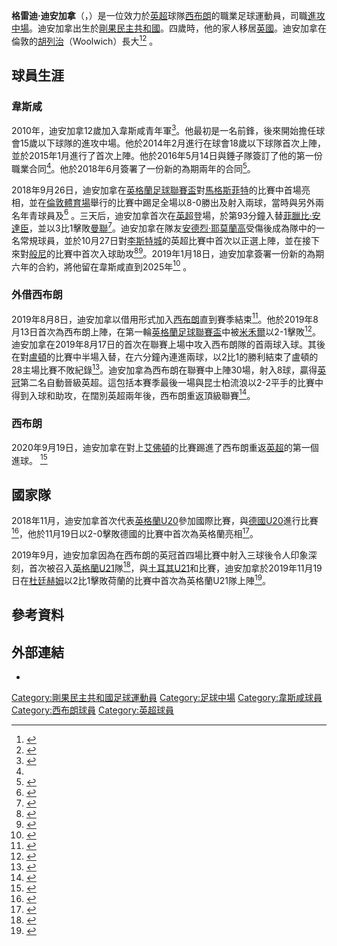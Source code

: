 {{noteTA
|G1=Football
|G2=EPL
|G3=FAcup
|1=zh-cn:艾比安; zh-hk:阿爾比安;
|2=zh-hans:阿積迪; zh-hk:阿耶蒂;
}}

{{Infobox football biography
| name = 格雷迪·迪安加拿<br />Grady Diangana
| image = Hertha_BSC_vs._West_Ham_United_20190731_(194).jpg
| fullname = 格雷迪·佐治·迪安加拿<ref>{{cite web |url=https://www.efl.com/siteassets/image/201920/general-news/efl-squad-numbering-06.09.2019.pdf |title=Notification of shirt numbers: West Bromwich Albion |publisher=English Football League |page=75 |accessdate=28 October 2019 |archive-date=2019-10-15 |archive-url=https://web.archive.org/web/20191015101423/https://www.efl.com/siteassets/image/201920/general-news/efl-squad-numbering-06.09.2019.pdf |dead-url=no }}</ref>
| birth_date = {{Birth date and age|df=yes|1998|4|19}}<ref name=whprofile>{{cite web|url=https://www.whufc.com/teams/first-team/squad/grady-diangana|title=Grady Diangana|publisher=West Ham United F.C.|accessdate=5 February 2019|archive-date=2019-05-05|archive-url=https://web.archive.org/web/20190505092417/https://www.whufc.com/teams/first-team/squad/grady-diangana|dead-url=yes}}</ref>
| birth_place = [[剛果民主共和國|剛果民主共和國]]
| height = 1.80 m<ref name="11v11">{{cite web |title=Grady Diangana |url=https://www.11v11.com/players/grady-diangana-253620/ |publisher=11v11 |accessdate=12 October 2019 |archive-date=2019-10-12 |archive-url=https://web.archive.org/web/20191012123846/https://www.11v11.com/players/grady-diangana-253620/ |dead-url=no }}</ref>
| position = [[中場|中場]]
| currentclub = [[西布朗足球會|西布朗]]
| clubnumber = 11
| youthyears1 = 2010–2016
| youthclubs1 = [[西漢姆聯足球俱樂部|韋斯咸]]
| years1 = 2016–2020
| clubs1 = [[西漢姆聯足球俱樂部|韋斯咸]]
| caps1 = 17
| goals1 = 0
| years2 = 2019–2020
| clubs2 = → [[西布朗足球會|西布朗]] (借用)
| caps2 = 30
| goals2 = 8
| years3 = 2020–
| clubs3 = [[西布朗足球會|西布朗]]
| caps3 = 2
| goals3 = 1
| nationalyears1 = 2018–2019
| nationalteam1 = [[英格蘭20歲以下國家足球隊|英格蘭U20]]
| nationalcaps1 = 2
| nationalgoals1 = 0
| nationalyears2 = 2019–
| nationalteam2 = [[英格蘭21歲以下國家足球隊|英格蘭U21]]
| nationalcaps2 = 1
| nationalgoals2 = 0
| pcupdate = {{date|2020-09-19}}
| ntupdate = {{date|2019-11-20}}
}}

'''格雷迪·迪安加拿'''（{{lang|en|Grady George Diangana}}，{{bd|1998年|4月19日}}）是一位效力於[[英格蘭足球超级聯赛|英超]]球隊[[西布朗足球會|西布朗]]的職業足球運動員，司職[[進攻中場|進攻中場]]。迪安加拿出生於[[剛果民主共和國|剛果民主共和國]]。四歲時，他的家人移居[[英國|英國]]。迪安加拿在倫敦的[[胡列治|胡列治]]（Woolwich）長大<ref>{{cite web|url=https://www.standard.co.uk/sport/football/west-ham-academy-staging-a-revival-as-grady-diangana-shines-brightest-on-big-night-for-young-hammers-a3947151.html|title=West Ham academy staging a revival as Diangana shines brightest|work=London Evening Standard|accessdate=30 September 2018|date=27 September 2018|archive-date=2019-03-24|archive-url=https://web.archive.org/web/20190324181253/https://www.standard.co.uk/sport/football/west-ham-academy-staging-a-revival-as-grady-diangana-shines-brightest-on-big-night-for-young-hammers-a3947151.html|dead-url=no}}</ref><ref>{{cite web|url=https://www.theguardian.com/football/2018/nov/20/grady-diangana-west-ham-interview|title=West Ham's Grady Diangana: 'I feel I can go out there and express myself'|first=Paul|last=MacInnes|date=20 November 2018|accessdate=19 January 2019|website=The Guardian|archive-date=2019-05-07|archive-url=https://web.archive.org/web/20190507091714/https://www.theguardian.com/football/2018/nov/20/grady-diangana-west-ham-interview|dead-url=no}}</ref>
。

==球員生涯==
===韋斯咸===
2010年，迪安加拿12歲加入韋斯咸青年軍<ref name=footballlondon>{{Cite web |title=Who is Grady Diangana? The West Ham youngster making his debut against Macclesfield Town |last=Johnson |first=Greg |work=football.london |date=14 September 2018 |accessdate=4 October 2018 |url=https://www.football.london/west-ham-united-fc/who-grady-diangana-west-ham-15205549 |archive-date=2019-03-24 |archive-url=https://web.archive.org/web/20190324175114/https://www.football.london/west-ham-united-fc/who-grady-diangana-west-ham-15205549 |dead-url=no }}</ref>。他最初是一名前鋒，後來開始擔任球會15歲以下球隊的進攻中場。他於2014年2月進行在球會18歲以下球隊首次上陣，並於2015年1月進行了{{link-en|職業發展第二級聯賽|Premier League 2}}首次上陣。他於2016年5月14日與錘子隊簽訂了他的第一份職業合同<ref name=whprofile/>。他於2018年6月簽署了一份新的為期兩年的合同<ref>{{Cite web |title=Hammers youngster Diangana pens new two-year contract |publisher=West Ham United F.C. |date=14 June 2018 |accessdate=4 October 2018 |url=https://www.whufc.com/news/articles/2018/june/14-june/hammers-youngster-diangana-pens-new-two-year-contract |archive-date=2019-03-24 |archive-url=https://web.archive.org/web/20190324175116/https://www.whufc.com/news/articles/2018/june/14-june/hammers-youngster-diangana-pens-new-two-year-contract |dead-url=no }}</ref>。

2018年9月26日，迪安加拿在[[英格蘭足球聯賽盃|英格蘭足球聯賽盃]]對[[馬科斯菲爾德足球俱樂部|馬格斯菲特]]的比賽中首場亮相，並在[[倫敦體育場|倫敦體育場]]舉行的比賽中踢足全場以8-0勝出及射入兩球，當時與另外兩名年青球員{{link-en|康納·考文垂|Conor Coventry}}及{{link-en|祖·包維|Joe Powell (footballer, born 1998)}}<ref>{{Cite web |title=West Ham 8–0 Macclesfield: Hammers thrash Macclesfield to reach fourth round |publisher=BBC Sport |date=26 September 2018 |accessdate=4 October 2018 |url=https://www.bbc.co.uk/sport/football/45569334 |archive-date=2020-07-29 |archive-url=https://web.archive.org/web/20200729223738/https://www.bbc.co.uk/sport/football/45569334 |dead-url=no }}</ref> 。三天后，迪安加拿首次在[[英超|英超]]登場，於第93分鐘入替[[費利佩·安德森|菲臘比·安達臣]]，並以3比1擊敗[[曼聯|曼聯]]<ref>{{cite web|url=https://www.bbc.com/sport/football/45610325|title=West Ham United 3–1 Manchester United: Mourinho's side record worst start since 1989–90|date=29 September 2018|publisher=BBC Sport|accessdate=30 September 2018|archive-date=2019-05-10|archive-url=https://web.archive.org/web/20190510061926/https://www.bbc.com/sport/football/45610325|dead-url=no}}</ref>。迪安加拿在隊友[[安德烈·耶莫蘭高|安德烈·耶莫蘭高]]受傷後成為隊中的一名常規球員，並於10月27日對[[李斯特城足球會|李斯特城]]的英超比賽中首次以正選上陣，並在接下來對[[般尼足球會|般尼]]的比賽中首次入球助攻<ref>{{Cite web |title=West Ham starlet Grady Diangana earns first England U20 call up |last=Inkersole |first=Sam |work=football.london |date=6 November 2018 |accessdate=26 November 2018 |url=https://www.football.london/west-ham-united-fc/players/grady-diangana-england-u20-call-15393077 |archive-date=2019-05-05 |archive-url=https://web.archive.org/web/20190505092356/https://www.football.london/west-ham-united-fc/players/grady-diangana-england-u20-call-15393077 |dead-url=no }}</ref><ref>{{Cite web |title=Will Diangana be West Ham's next homegrown superstar? |first=Ed |last=Dove |publisher=ESPN |date=2 November 2018 |accessdate=26 November 2018 |url=http://www.espn.co.uk/soccer/blog-football-africa/story/3687535/will-grady-diangana-be-next-off-the-west-ham-production-line |archive-date=2019-05-05 |archive-url=https://web.archive.org/web/20190505092356/http://www.espn.co.uk/soccer/blog-football-africa/story/3687535/will-grady-diangana-be-next-off-the-west-ham-production-line |dead-url=no }}</ref>。2019年1月18日，迪安加拿簽署一份新的為期六年的合約，將他留在韋斯咸直到2025年<ref>{{Cite web |title=Grady Diangana signs new long-term West Ham contract |publisher=West Ham United F.C. |date=18 January 2019 |accessdate=19 January 2019 |url=https://www.whufc.com/news/articles/2019/january/18-january/grady-diangana-signs-new-long-term-west-ham-contract |archive-date=2019-05-05 |archive-url=https://web.archive.org/web/20190505092402/https://www.whufc.com/news/articles/2019/january/18-january/grady-diangana-signs-new-long-term-west-ham-contract |dead-url=no }}</ref>
。

===外借西布朗===
2019年8月8日，迪安加拿以借用形式加入[[西布朗足球會|西布朗]]直到賽季結束<ref>{{Cite web |title=Albion recruit Diangana on loan |publisher=West Bromwich Albion F.C. |date=8 August 2019 |accessdate=8 August 2019 |url=https://www.wba.co.uk/news/2019/august/albion-recruit-diangana-on-loan/ |archive-date=2019-08-08 |archive-url=https://web.archive.org/web/20190808133032/https://www.wba.co.uk/news/2019/august/albion-recruit-diangana-on-loan/ |dead-url=no }}</ref>。他於2019年8月13日首次為西布朗上陣，在第一輪[[英格蘭足球聯賽盃|英格蘭足球聯賽盃]]中被[[米爾沃爾足球俱樂部|米禾爾]]以2-1擊敗<ref>{{Cite web|url=https://www.expressandstar.com/sport/football/west-bromwich-albion/2019/08/13/carabao-cup-west-brom-1-millwall-2-report-and-pictures/|title=Carabao Cup: West Brom 1 Millwall 2 - Report and pictures|first=Luke|last=Hatfield|website=www.expressandstar.com|accessdate=2020-08-02|archive-date=2019-09-14|archive-url=https://web.archive.org/web/20190914173845/https://www.expressandstar.com/sport/football/west-bromwich-albion/2019/08/13/carabao-cup-west-brom-1-millwall-2-report-and-pictures/|dead-url=no}}</ref>。迪安加拿在2019年8月17日的首次在聯賽上場中攻入西布朗隊的首兩球入球。其後在對[[盧頓|盧頓]]的比賽中半場入替，在六分鐘內連進兩球，以2比1的勝利結束了盧頓的28主場比賽不敗紀錄<ref>{{Cite web|url=https://www.bbc.co.uk/sport/football/49302339|title=Luton Town 1-2 West Bromwich Albion: Grady Diangana's quickfire double helps Baggies beat Hatters|date=17 August 2019|publisher=BBC Sport|accessdate=6 December 2019|archive-date=2019-08-17|archive-url=https://web.archive.org/web/20190817154727/https://www.bbc.co.uk/sport/football/49302339|dead-url=no}}</ref>。迪安加拿為西布朗在聯賽中上陣30場，射入8球，贏得[[英冠|英冠]]第二名自動晉級英超。這包括本賽季最後一場與昆士柏流浪以2-2平手的比賽中得到入球和助攻，在闊別英超兩年後，西布朗重返頂級聯賽<ref>{{Cite web|url=https://footballleagueworld.co.uk/please-stay-kidnap-him-now-many-west-brom-fans-react-to-grady-dianganas-message-in-wake-of-promotion/|title='Please stay', 'Kidnap him now' – Many West Brom fans react to Grady Diangana's message in wake of promotion | Football League World|first=George|last=Harbey|date=23 July 2020|website=footballleagueworld.co.uk}}</ref>。

===西布朗===
2020年9月19日，迪安加拿在對上[[埃弗顿足球俱乐部|艾佛頓]]的比賽踢進了西布朗重返[[英超|英超]]的第一個進球。
<ref>{{Cite web |url=https://talksport.com/football/761930/grady-diangana-west-ham-fans-wonder-goal-west-brom/ |title=Grady Diangana shows why West Ham fans were right to be angry by charging from his own half to score wonder goal for West Brom |access-date=2020-09-19 |archive-date=2021-01-15 |archive-url=https://web.archive.org/web/20210115080908/https://talksport.com/football/761930/grady-diangana-west-ham-fans-wonder-goal-west-brom/ |dead-url=no }}</ref>

==國家隊==
2018年11月，迪安加拿首次代表[[英格蘭U20|英格蘭U20]]參加國際比賽，與[[德國20歲以下國家足球隊|德國U20]]進行比賽<ref>{{cite web|url=https://www.whufc.com/news/articles/2018/november/09-november/diangana-earns-first-england-u20s-call|title=Diangana earns first England U20s call-up|publisher=West Ham United F.C.|date=9 November 2018|accessdate=9 November 2018|archive-date=2018-11-09|archive-url=https://web.archive.org/web/20181109234615/https://www.whufc.com/news/articles/2018/november/09-november/diangana-earns-first-england-u20s-call|dead-url=no}}</ref>，他於11月19日以2-0擊敗德國的比賽中首次為英格蘭亮相<ref>{{cite web|url=https://www.whufc.com/news/articles/2018/november/19-november/diangana-dazzles-england-debut-victory|title=Diangana dazzles in England debut victory|publisher=West Ham United F.C.|date=19 November 2018|accessdate=26 November 2018|archive-date=2019-04-10|archive-url=https://web.archive.org/web/20190410173013/https://www.whufc.com/news/articles/2018/november/19-november/diangana-dazzles-england-debut-victory|dead-url=no}}</ref>。

2019年9月，迪安加拿因為在西布朗的英冠首四場比賽中射入三球後令人印象深刻，首次被召入[[英格蘭U21|英格蘭U21]]隊<ref>{{Cite web |url=https://www.whufc.com/news/articles/2019/september/03-september/diangana-called-england-u21-squad |title=存档副本 |accessdate=2020-08-02 |archive-date=2019-12-02 |archive-url=https://web.archive.org/web/20191202145730/https://www.whufc.com/news/articles/2019/september/03-september/diangana-called-england-u21-squad |dead-url=no }}</ref>，與[[土耳其21歲以下國家足球隊|土耳其U21]]和{{link-en|科索沃U21|Kosovo national under-21 football team}}比賽，迪安加拿於2019年11月19日在[[杜廷赫姆|杜廷赫姆]]以2比1擊敗荷蘭的比賽中首次為英格蘭U21隊上陣<ref>{{cite web|url=http://www.thefa.com/news/2019/nov/19/england-u21s-netherlands-report-191119|title=YOUNG LIONS LOSE TO THE DUTCH AFTER A STUNNING LAST-GASP WINNER IN DOETINCHAM|publisher=TheFA.com.|date=19 November 2018|accessdate=20 November 2018|archive-date=2019-12-16|archive-url=https://web.archive.org/web/20191216203439/http://www.thefa.com/news/2019/nov/19/england-u21s-netherlands-report-191119|dead-url=no}}</ref>。
==參考資料==
{{Reflist|30em}}

==外部連結==
* {{Soccerway}}

{{西布朗球員名單}}

{{DEFAULTSORT:Diangana, Grady}}
[[Category:剛果民主共和國足球運動員|Category:剛果民主共和國足球運動員]]
[[Category:足球中場|Category:足球中場]]
[[Category:韋斯咸球員|Category:韋斯咸球員]]
[[Category:西布朗球員|Category:西布朗球員]]
[[Category:英超球員|Category:英超球員]]
